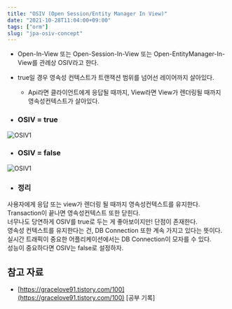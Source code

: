 ```yaml
---
title: "OSIV (Open Session/Entity Manager In View)"
date: "2021-10-28T11:04:00+09:00"
tags: ["orm"]
slug: "jpa-osiv-concept"
---
```


* Open-In-View 또는 Open-Session-In-View 또는 Open-EntityManager-In-View를 관례상 OSIV라고 한다.  

* true일 경우 영속성 컨텍스트가 트랜잭션 범위를 넘어선 레이어까지 살아있다.  
    * Api라면 클라이언트에게 응답될 때까지, View라면 View가 렌더링될 때까지 영속성컨텍스트가 살아있다.  

* ### OSIV = true
![OSIV1](https://github.com/choongbeom/choongbeom.github.io/blob/master/posts/Img/OSIV1.png?raw=true)  


* ### OSIV = false
![OSIV1](https://github.com/choongbeom/choongbeom.github.io/blob/master/posts/Img/OSIV2.png?raw=true)  


* ### 정리
사용자에게 응답 또는 view가 렌더링 될 때까지 영속성컨텍스트를 유지한다.
Transaction이 끝나면 영속성컨텍스트 또한 닫힌다.  
너무나도 당연하게 OSIV를 true로 두는 게 좋아보이지만! 단점이 존재한다.  
영속성 컨텍스트를 유지한다는 건, DB Connection 또한 계속 가지고 있다는 뜻이다.  
실시간 트래픽이 중요한 어플리케이션에서는 DB Connection이 모자를 수 있다.  
성능이 중요하다면 OSIV는 false로 설정하자.

## 참고 자료  
- [https://gracelove91.tistory.com/100](https://gracelove91.tistory.com/100) [공부 기록]
